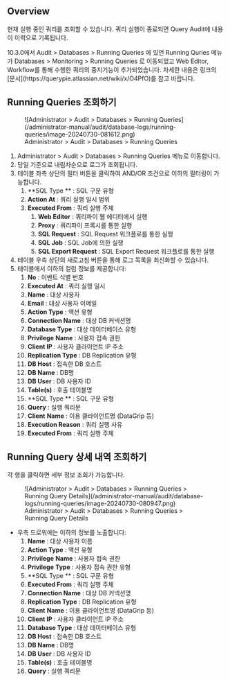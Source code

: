 
## Overview

현재 실행 중인 쿼리를 조회할 수 있습니다. 쿼리 실행이 종료되면 Query Audit에 내용이 이력으로 기록됩니다.

<Callout type="info">
10.3.0에서 Audit &gt; Databases &gt; Running Queries 에 있언 Running Quries 메뉴가 Databases &gt; Monitoring &gt; Running Queries 로 이동되었고 Web Editor, Workflow를 통해 수행한 쿼리의 중지기능이 추가되었습니다. 자세한 내용은 링크의 [문서](https://querypie.atlassian.net/wiki/x/O4PfO)를 참고 바랍니다.
</Callout>

## Running Queries 조회하기

<figure data-layout="center" data-align="center">
![Administrator &gt; Audit &gt; Databases &gt; Running Queries](/administrator-manual/audit/database-logs/running-queries/image-20240730-081612.png)
<figcaption>
Administrator &gt; Audit &gt; Databases &gt; Running Queries
</figcaption>
</figure>

1. Administrator &gt; Audit &gt; Databases &gt; Running Queries 메뉴로 이동합니다.
2. 당일 기준으로 내림차순으로 로그가 조회됩니다.
3. 테이블 좌측 상단의 필터 버튼을 클릭하여 AND/OR 조건으로 이하의 필터링이 가능합니다.
    1.  **SQL Type ** : SQL 구문 유형
    2.  **Action At**  : 쿼리 실행 일시 범위
    3.  **Executed From**  : 쿼리 실행 주체
        1.  **Web Editor**  : 쿼리파이 웹 에디터에서 실행 
        2.  **Proxy**  : 쿼리파이 프록시를 통한 실행
        3.  **SQL Request**  : SQL Request 워크플로를 통한 실행
        4.  **SQL Job**  : SQL Job에 의한 실행
        5.  **SQL Export Request**  : SQL Export Request 워크플로를 통한 실행 
4. 테이블 우측 상단의 새로고침 버튼을 통해 로그 목록을 최신화할 수 있습니다.
5. 테이블에서 이하의 컬럼 정보를 제공합니다:
    1.  **No**  : 이벤트 식별 번호
    2.  **Executed At**  : 쿼리 실행 일시
    3.  **Name**  : 대상 사용자
    4.  **Email**  : 대상 사용자 이메일
    5.  **Action Type**  : 액션 유형
    6.  **Connection Name**  : 대상 DB 커넥션명
    7.  **Database Type**  : 대상 데이터베이스 유형
    8.  **Privilege**   **Name**  : 사용자 접속 권한
    9.  **Client IP**  : 사용자 클라이언트 IP 주소
    10.  **Replication Type**  : DB Replication 유형
    11.  **DB Host**  : 접속한 DB 호스트
    12.  **DB Name**  : DB명
    13.  **DB User**  : DB 사용자 ID
    14.  **Table(s)**  : 호출 테이블명
    15.  **SQL Type ** : SQL 구문 유형
    16.  **Query**  : 실행 쿼리문
    17.  **Client**   **Name**  : 이용 클라이언트명 (DataGrip 등)
    18.  **Execution Reason**  : 쿼리 실행 사유
    19.  **Executed From**  : 쿼리 실행 주체

## Running Query 상세 내역 조회하기

각 행을 클릭하면 세부 정보 조회가 가능합니다.

<figure data-layout="center" data-align="center">
![Administrator &gt; Audit &gt; Databases &gt; Running Queries &gt; Running Query Details](/administrator-manual/audit/database-logs/running-queries/image-20240730-080947.png)
<figcaption>
Administrator &gt; Audit &gt; Databases &gt; Running Queries &gt; Running Query Details
</figcaption>
</figure>

* 우측 드로워에는 이하의 정보를 노출합니다:
    1.  **Name**  : 대상 사용자 이름
    2.  **Action Type**  : 액션 유형
    3.  **Privilege**   **Name**  : 사용자 접속 권한
    4.  **Privilege**   **Type**  : 사용자 접속 권한 유형 
    5.  **SQL Type ** : SQL 구문 유형
    6.  **Executed From**  : 쿼리 실행 주체
    7.  **Connection Name**  : 대상 DB 커넥션명
    8.  **Replication Type**  : DB Replication 유형
    9.  **Client**   **Name**  : 이용 클라이언트명 (DataGrip 등)
    10.  **Client IP**  : 사용자 클라이언트 IP 주소
    11.  **Database Type**  : 대상 데이터베이스 유형
    12.  **DB Host**  : 접속한 DB 호스트
    13.  **DB Name**  : DB명
    14.  **DB User**  : DB 사용자 ID
    15.  **Table(s)**  : 호출 테이블명
    16.  **Query**  : 실행 쿼리문


